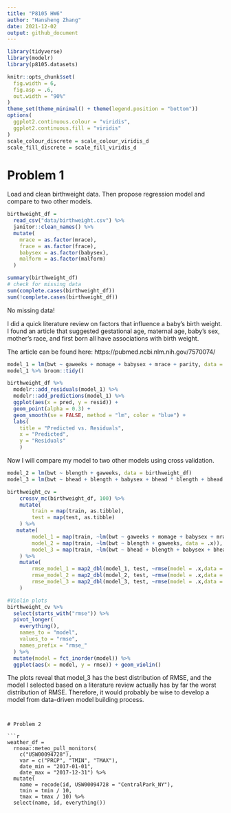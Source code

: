 ```yaml
---
title: "P8105 HW6"
author: "Hansheng Zhang"
date: 2021-12-02
output: github_document
---
```


```r
library(tidyverse)
library(modelr)
library(p8105.datasets)

knitr::opts_chunk$set(
  fig.width = 6,
  fig.asp = .6,
  out.width = "90%"
)
theme_set(theme_minimal() + theme(legend.position = "bottom"))
options(
  ggplot2.continuous.colour = "viridis",
  ggplot2.continuous.fill = "viridis"
)
scale_colour_discrete = scale_colour_viridis_d
scale_fill_discrete = scale_fill_viridis_d
```

# Problem 1

Load and clean birthweight data. Then propose regression model and compare to two other models. 

```r
birthweight_df = 
  read_csv("data/birthweight.csv") %>% 
  janitor::clean_names() %>% 
  mutate(
    mrace = as.factor(mrace),
    frace = as.factor(frace),
    babysex = as.factor(babysex),
    malform = as.factor(malform)
  )

summary(birthweight_df)
# check for missing data
sum(complete.cases(birthweight_df))
sum(!complete.cases(birthweight_df))
```
No missing data!

I did a quick literature review on factors that influence a baby's birth weight. I found an article that suggested gestational age, maternal age, baby's sex, mother's race, and first born all have associations with birth weight. 

The article can be found here:
https://pubmed.ncbi.nlm.nih.gov/7570074/

```r
model_1 = lm(bwt ~ gaweeks + momage + babysex + mrace + parity, data = birthweight_df)
model_1 %>% broom::tidy()
```

```r
birthweight_df %>% 
  modelr::add_residuals(model_1) %>%
  modelr::add_predictions(model_1) %>% 
  ggplot(aes(x = pred, y = resid)) + 
  geom_point(alpha = 0.3) +
  geom_smooth(se = FALSE, method = "lm", color = "blue") + 
  labs(
    title = "Predicted vs. Residuals",
    x = "Predicted",
    y = "Residuals"
    ) 
```

Now I will compare my model to two other models using cross validation.
```r
model_2 = lm(bwt ~ blength + gaweeks, data = birthweight_df)
model_3 = lm(bwt ~ bhead + blength + babysex + bhead * blength + bhead * babysex + blength * babysex + bhead * blength * babysex, data = birthweight_df)
```

```r
birthweight_cv = 
    crossv_mc(birthweight_df, 100) %>% 
    mutate(
        train = map(train, as.tibble),
        test = map(test, as.tibble)
    ) %>% 
   mutate(
        model_1 = map(train, ~lm(bwt ~ gaweeks + momage + babysex + mrace + parity, data = .x)),
        model_2 = map(train, ~lm(bwt ~ blength + gaweeks, data = .x)),
        model_3 = map(train, ~lm(bwt ~ bhead + blength + babysex + bhead * blength + bhead * babysex + blength * babysex + bhead * blength * babysex, data = .x))
    ) %>% 
    mutate(
        rmse_model_1 = map2_dbl(model_1, test, ~rmse(model = .x,data = .y)),
        rmse_model_2 = map2_dbl(model_2, test, ~rmse(model = .x,data = .y)),
        rmse_model_3 = map2_dbl(model_3, test, ~rmse(model = .x,data = .y))
    )

#Violin plots
birthweight_cv %>% 
  select(starts_with("rmse")) %>% 
  pivot_longer(
    everything(),
    names_to = "model", 
    values_to = "rmse",
    names_prefix = "rmse_"
  ) %>% 
  mutate(model = fct_inorder(model)) %>% 
  ggplot(aes(x = model, y = rmse)) + geom_violin()
```

The plots reveal that model_3 has the best distribution of RMSE, and the model I selected based on a literature review actually has by far the worst distribution of RMSE. Therefore, it would probably be wise to develop a model from data-driven model building process. 
```


# Problem 2

```r
weather_df = 
  rnoaa::meteo_pull_monitors(
    c("USW00094728"),
    var = c("PRCP", "TMIN", "TMAX"), 
    date_min = "2017-01-01",
    date_max = "2017-12-31") %>%
  mutate(
    name = recode(id, USW00094728 = "CentralPark_NY"),
    tmin = tmin / 10,
    tmax = tmax / 10) %>%
  select(name, id, everything())
```

